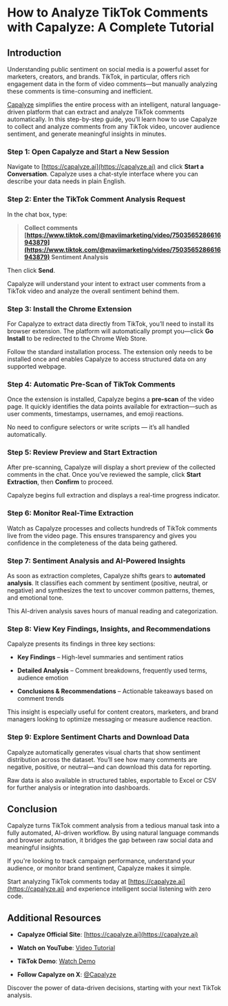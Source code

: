 # How to Analyze TikTok Comments with Capalyze: A Complete Tutorial

## Introduction

Understanding public sentiment on social media is a powerful asset for marketers, creators, and brands. TikTok, in particular, offers rich engagement data in the form of video comments—but manually analyzing these comments is time-consuming and inefficient.

[Capalyze](https://capalyze.ai/) simplifies the entire process with an intelligent, natural language-driven platform that can extract and analyze TikTok comments automatically. In this step-by-step guide, you’ll learn how to use Capalyze to collect and analyze comments from any TikTok video, uncover audience sentiment, and generate meaningful insights in minutes.

### Step 1: Open Capalyze and Start a New Session

Navigate to [https://capalyze.ai](https://capalyze.ai) and click **Start a Conversation**. Capalyze uses a chat-style interface where you can describe your data needs in plain English.

### Step 2: Enter the TikTok Comment Analysis Request

In the chat box, type:

> **Collect comments [https://www.tiktok.com/@maviimarketing/video/7503565286616943879](https://www.tiktok.com/@maviimarketing/video/7503565286616943879) Sentiment Analysis**

Then click **Send**.

Capalyze will understand your intent to extract user comments from a TikTok video and analyze the overall sentiment behind them.

### Step 3: Install the Chrome Extension

For Capalyze to extract data directly from TikTok, you’ll need to install its browser extension. The platform will automatically prompt you—click **Go Install** to be redirected to the Chrome Web Store.

Follow the standard installation process. The extension only needs to be installed once and enables Capalyze to access structured data on any supported webpage.

### Step 4: Automatic Pre-Scan of TikTok Comments

Once the extension is installed, Capalyze begins a **pre-scan** of the video page. It quickly identifies the data points available for extraction—such as user comments, timestamps, usernames, and emoji reactions.

No need to configure selectors or write scripts — it’s all handled automatically.

### Step 5: Review Preview and Start Extraction

After pre-scanning, Capalyze will display a short preview of the collected comments in the chat. Once you’ve reviewed the sample, click **Start Extraction**, then **Confirm** to proceed.

Capalyze begins full extraction and displays a real-time progress indicator.

### Step 6: Monitor Real-Time Extraction

Watch as Capalyze processes and collects hundreds of TikTok comments live from the video page. This ensures transparency and gives you confidence in the completeness of the data being gathered.

### Step 7: Sentiment Analysis and AI-Powered Insights

As soon as extraction completes, Capalyze shifts gears to **automated analysis**. It classifies each comment by sentiment (positive, neutral, or negative) and synthesizes the text to uncover common patterns, themes, and emotional tone.

This AI-driven analysis saves hours of manual reading and categorization.

### Step 8: View Key Findings, Insights, and Recommendations

Capalyze presents its findings in three key sections:

* **Key Findings** – High-level summaries and sentiment ratios
    
* **Detailed Analysis** – Comment breakdowns, frequently used terms, audience emotion
    
* **Conclusions & Recommendations** – Actionable takeaways based on comment trends
    

This insight is especially useful for content creators, marketers, and brand managers looking to optimize messaging or measure audience reaction.

### Step 9: Explore Sentiment Charts and Download Data

Capalyze automatically generates visual charts that show sentiment distribution across the dataset. You’ll see how many comments are negative, positive, or neutral—and can download this data for reporting.

Raw data is also available in structured tables, exportable to Excel or CSV for further analysis or integration into dashboards.

## Conclusion

Capalyze turns TikTok comment analysis from a tedious manual task into a fully automated, AI-driven workflow. By using natural language commands and browser automation, it bridges the gap between raw social data and meaningful insights.

If you're looking to track campaign performance, understand your audience, or monitor brand sentiment, Capalyze makes it simple.

Start analyzing TikTok comments today at [https://capalyze.ai](https://capalyze.ai) and experience intelligent social listening with zero code.

## Additional Resources

* **Capalyze Official Site**: [https://capalyze.ai](https://capalyze.ai)
    
* **Watch on YouTube**: [Video Tutorial](https://www.youtube.com/watch?v=H43p352xT1M)
    
* **TikTok Demo**: [Watch Demo](https://www.tiktok.com/@smartdatabrief/video/7512806334165683487)
    
* **Follow Capalyze on X**: [@Capalyze](https://x.com/Capalyze/status/1930953659409735764)
    
Discover the power of data-driven decisions, starting with your next TikTok analysis.